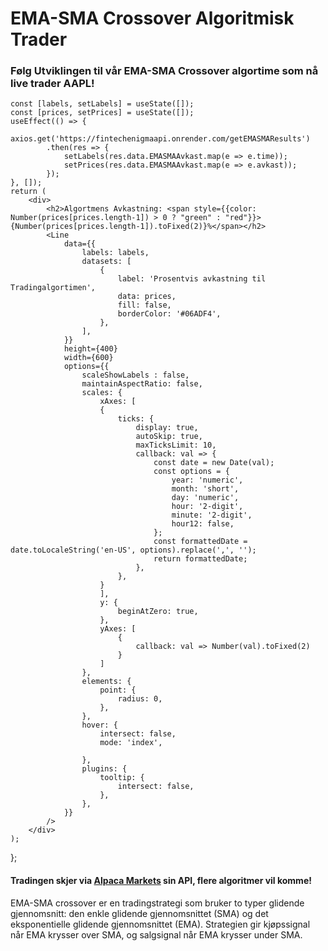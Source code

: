 # EMA-SMA Crossover Algoritmisk Trader

<h3>Følg Utviklingen til vår EMA-SMA Crossover algortime som nå live trader AAPL! </h3>




    const [labels, setLabels] = useState([]);
    const [prices, setPrices] = useState([]);
    useEffect(() => {
        axios.get('https://fintechenigmaapi.onrender.com/getEMASMAResults')
            .then(res => {
                setLabels(res.data.EMASMAAvkast.map(e => e.time));
                setPrices(res.data.EMASMAAvkast.map(e => e.avkast));
            });
    }, []);
    return (
        <div>
            <h2>Algortmens Avkastning: <span style={{color: Number(prices[prices.length-1]) > 0 ? "green" : "red"}}>{Number(prices[prices.length-1]).toFixed(2)}%</span></h2>
            <Line
                data={{
                    labels: labels,
                    datasets: [
                        {
                            label: 'Prosentvis avkastning til Tradingalgortimen', 
                            data: prices,
                            fill: false,
                            borderColor: '#06ADF4',
                        },
                    ],
                }}
                height={400}
                width={600}
                options={{
                    scaleShowLabels : false,
                    maintainAspectRatio: false,
                    scales: {
                        xAxes: [
                        {
                            ticks: {
                                display: true,
                                autoSkip: true,
                                maxTicksLimit: 10,
                                callback: val => {
                                    const date = new Date(val);
                                    const options = {
                                        year: 'numeric',
                                        month: 'short',
                                        day: 'numeric',
                                        hour: '2-digit',
                                        minute: '2-digit',
                                        hour12: false,
                                    };
                                    const formattedDate = date.toLocaleString('en-US', options).replace(',', '');
                                    return formattedDate;
                                },
                            },
                        }
                        ],
                        y: {
                            beginAtZero: true,
                        },
                        yAxes: [
                            {
                                callback: val => Number(val).toFixed(2)
                            }
                        ]
                    },
                    elements: {
                        point: {
                            radius: 0,
                        },
                    },
                    hover: {
                        intersect: false,
                        mode: 'index',
                        
                    },
                    plugins: {
                        tooltip: {
                            intersect: false,
                        },
                    },
                }}
            />
        </div>
    );
};


<LineGraph></LineGraph>

<h4>Tradingen skjer via <a href="https://alpaca.markets/" style={{color: "#06ADF4"}}>Alpaca Markets</a> sin API, flere algoritmer vil komme!</h4>

EMA-SMA crossover er en tradingstrategi som bruker to typer glidende gjennomsnitt: den enkle glidende gjennomsnittet (SMA) og det eksponentielle glidende gjennomsnittet (EMA). Strategien gir kjøpssignal når EMA krysser over SMA, og salgsignal når EMA krysser under SMA.